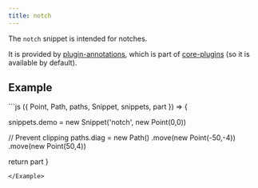 ```yaml
---
title: notch
---
```


The `notch` snippet is intended for notches.

It is provided by [plugin-annotations](/reference/plugins/annotations/), which is
part of [core-plugins](/reference/plugins/core) (so it is available by default).

## Example

<Example caption="An example of the notch snippet">
```js
({ Point, Path, paths, Snippet, snippets, part }) => {

  snippets.demo = new Snippet('notch', new Point(0,0))

  // Prevent clipping
  paths.diag = new Path()
    .move(new Point(-50,-4))
    .move(new Point(50,4))

  return part
}
```
</Example>

